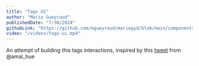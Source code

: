 ```yaml
---
title: "Tags UI"
author: "Mario Gueyraud"
publishedDate: "7/30/2024"
githubLink: "https://github.com/mgueyraud/mariogyd/blob/main/components/lab/TagsUI.tsx"
video: "/videos/tags-ui.mp4"
---
```


An attempt of building this tags interactions, inspired by this [tweet](https://x.com/amal_hue/status/1813272363779387526) from @amal_hue

<TagsUI />

